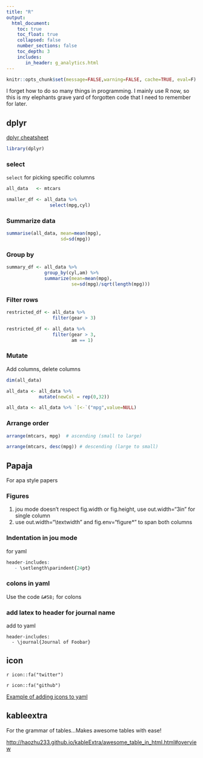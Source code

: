 ```yaml
---
title: "R"
output:
  html_document:
    toc: true
    toc_float: true
    collapsed: false
    number_sections: false
    toc_depth: 3
    includes:
       in_header: g_analytics.html
---
```


```r
knitr::opts_chunk$set(message=FALSE,warning=FALSE, cache=TRUE, eval=F)
```

I forget how to do so many things in programming. I mainly use R now, so this is my elephants grave yard of forgotten code that I need to remember for later.

## dplyr

[dplyr cheatsheet](https://github.com/rstudio/cheatsheets/raw/master/data-transformation.pdf)

```r
library(dplyr)
```

### select

`select` for picking specific columns

```r
all_data   <- mtcars

smaller_df <- all_data %>%
                select(mpg,cyl)


```

### Summarize data

```r

summarise(all_data, mean=mean(mpg),
                    sd=sd(mpg))

```

### Group by

```r
summary_df <- all_data %>% 
              group_by(cyl,am) %>%
              summarize(mean=mean(mpg),
                        se=sd(mpg)/sqrt(length(mpg)))
```

### Filter rows

```r

restricted_df <- all_data %>% 
                 filter(gear > 3)

restricted_df <- all_data %>% 
                 filter(gear > 3,
                        am == 1)

```

### Mutate

Add columns, delete columns

```r
dim(all_data)

all_data <- all_data %>% 
            mutate(newCol = rep(0,32))

all_data <- all_data %>% `[<-`("mpg",value=NULL)


```
### Arrange order

```r
arrange(mtcars, mpg)  # ascending (small to large)

arrange(mtcars, desc(mpg)) # descending (large to small)

```

## Papaja

For apa style papers

### Figures

1. jou mode doesn't respect fig.width or fig.height, use out.width="3in" for single column
2. use out.width="\\textwidth" and fig.env="figure*" to span both columns

### Indentation in jou mode

for yaml

```r
header-includes:
   - \setlength\parindent{24pt}
```

### colons in yaml

Use the code `&#58;` for colons

### add latex to header for journal name

add to yaml

```
header-includes:
  - \journal{Journal of Foobar}

```


## icon 

`r icon::fa("twitter")`

`r icon::fa("github")`

[Example of adding icons to yaml](http://robertmitchellv.com/blog-building-site-with-rmarkdown.html)


## kableextra

For the grammar of tables...Makes awesome tables with ease!

[http://haozhu233.github.io/kableExtra/awesome_table_in_html.html#overview](http://haozhu233.github.io/kableExtra/awesome_table_in_html.html#overview)




